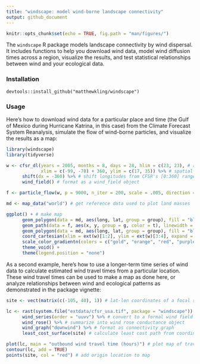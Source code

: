 ```yaml
---
title: "windscape: model wind-borne landscape connectivity"
output: github_document
---
```


```r
knitr::opts_chunk$set(echo = TRUE, fig.path = "man/figures/")
```

The `windscape` R package models landscape connectivity by wind dispersal. It includes functions to help you download wind data, model wind diffusion times across a region, visualize the results, and test statistical relationships between wind and your ecological data.


### Installation

`devtools::install_github("matthewkling/windscape")`


### Usage

Here's how to download wind data for a particular place and time (the Gulf of Mexico during Hurricane Katrina, in this case) from the Climate Forecast System Reanalysis, simulate the flow of wind-borne particles, and visualize the results as a map:

```r
library(windscape)
library(tidyverse)

w <- cfsr_dl(years = 2005, months = 8, days = 28, hlim = c(23, 23), # request CFSR data for 28 Aug 2005, 11 pm UTC
             xlim = c(-99, -78) + 360, ylim = c(17, 35)) %>% # spatial bounding box for which to get data
      shift(dx = -360) %>% # shift longitudes from CFSR's [0:360] range to standard [-180:180] range
      wind_field() # format as a wind_field object

f <- particle_flow(w, p = 9000, n_iter = 200, scale = .005, direction = "both") # generate particle trails

md <- map_data("world") # get reference data used to plot land masses

ggplot() + # make map
      geom_polygon(data = md, aes(long, lat, group = group), fill = "black") +
      geom_path(data = f, aes(x, y, group = g, color = t), linewidth = .25) +
      geom_polygon(data = md, aes(long, lat, group = group), fill = "black", color = NA, alpha = .25) +
      coord_cartesian(xlim = ext(w)[1:2], ylim = ext(w)[3:4], expand = F) +
      scale_color_gradientn(colors = c("gold", "orange", "red", "purple", "blue", "darkblue")) +
      theme_void() +
      theme(legend.position = "none")
```


As a second example, here's how to use a longer-term time series of wind data to calculate estimated wind travel times from a particular location. These wind travel times can be used to make a map as done here, or analyze relationships between wind and ecological patterns as demonstrated in the package vignette:

```r
site <- vect(matrix(c(-105, 40), 1)) # lat-lon coordinates of a focal site

lc <- rast(system.file("extdata/cfsr_usa.tif", package = "windscape")) %>% # load wind time series rasters
      wind_series(order = "uuvv") %>% # convert to a formal wind field time series object
      wind_rose() %>% # summarize into wind rose conductance object
      wind_graph("downwind") %>% # format as connectivity graph
      least_cost_surface(site) # calculate least cost path from coordinates

plot(lc, main = "outbound wind travel time (hours)") # plot map of travel times
contour(lc, add = TRUE)
points(site, col = "red") # add origin location to map
```



<!-- ### In the wild -->

<!-- Publications that have used the `windscape` framework include: -->

<!-- -   **Kling, M.**, and D. Ackerly. (2021) Global wind patterns shape genetic differentiation, asymmetric gene flow, and genetic diversity in trees. Proceedings of the National Academy of Sciences, 118(17) [<https://doi.org/10.1073/pnas.2017317118>] -->
<!-- -   **Kling, M.**, and D. Ackerly. (2020) Global wind patterns and the vulnerability of wind-dispersed species to climate change. Nature Climate Change, 10: 868-875 [<https://doi.org/10.1038/s41558-020-0848-3>] -->
